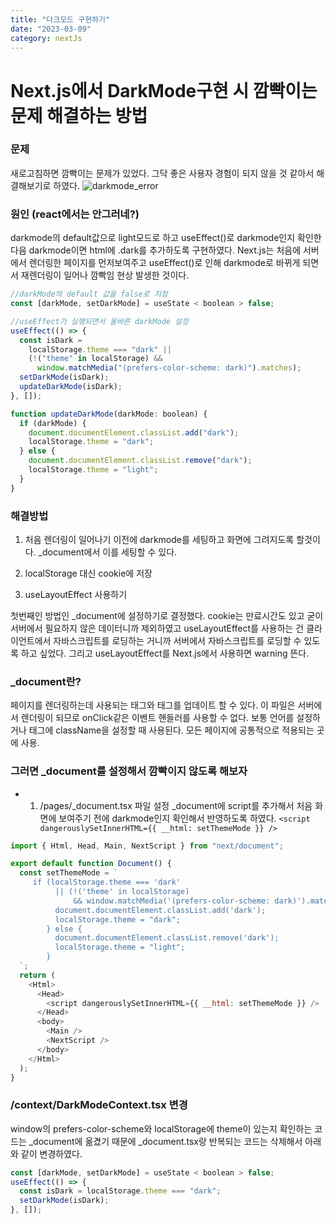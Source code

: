 ```yaml
---
title: "다크모드 구현하기"
date: "2023-03-09"
category: nextJs
---
```


# Next.js에서 DarkMode구현 시 깜빡이는 문제 해결하는 방법

### 문제

새로고침하면 깜빡이는 문제가 있었다. 그닥 좋은 사용자 경험이 되지 않을 것 같아서 해결해보기로 하였다.
![darkmode_error](/videos/darkmode-error.gif)

### 원인 (react에서는 안그러네?)

darkmode의 default값으로 light모드로 하고 useEffect()로 darkmode인지 확인한 다음 darkmode이면 html에 .dark를 추가하도록 구현하였다.
Next.js는 처음에 서버에서 렌더링한 페이지를 먼저보여주고 useEffect()로 인해 darkmode로 바뀌게 되면서 재렌더링이 일어나 깜빡임 현상 발생한 것이다.

```javascript
//darkMode의 default 값을 false로 지정
const [darkMode, setDarkMode] = useState < boolean > false;

//useEffect가 실행되면서 올바른 darkMode 설정
useEffect(() => {
  const isDark =
    localStorage.theme === "dark" ||
    (!("theme" in localStorage) &&
      window.matchMedia("(prefers-color-scheme: dark)").matches);
  setDarkMode(isDark);
  updateDarkMode(isDark);
}, []);

function updateDarkMode(darkMode: boolean) {
  if (darkMode) {
    document.documentElement.classList.add("dark");
    localStorage.theme = "dark";
  } else {
    document.documentElement.classList.remove("dark");
    localStorage.theme = "light";
  }
}
```

### 해결방법

1. 처음 렌더링이 일어나기 이전에 darkmode를 세팅하고 화면에 그려지도록 할것이다. \_document에서 이를 세팅할 수 있다.

2. localStorage 대신 cookie에 저장

3. useLayoutEffect 사용하기

첫번째인 방법인 \_document에 설정하기로 결정했다. cookie는 만료시간도 있고 굳이 서버에서 필요하지 않은 데이터니까 제외하였고 useLayoutEffect를 사용하는 건 클라이언트에서 자바스크립트를 로딩하는 거니까 서버에서 자바스크립트를 로딩할 수 있도록 하고 싶었다. 그리고 useLayoutEffect를 Next.js에서 사용하면 warning 뜬다.

### \_document란?

페이지를 렌더링하는데 사용되는 <html> 태그와 <body>태그를 업데이트 할 수 있다. 이 파일은 서버에서 렌더링이 되므로 onClick같은 이벤트 핸들러를 사용할 수 없다. 보통 언어를 설정하거나 태그에 className을 설정할 때 사용된다. 모든 페이지에 공통적으로 적용되는 곳에 사용.

### 그러면 \_document를 설정해서 깜빡이지 않도록 해보자

- 1. /pages/\_document.tsx 파일 설정
     \_document에 script를 추가해서 처음 화면에 보여주기 전에 darkmode인지 확인해서 반영하도록 하였다.
     `<script dangerouslySetInnerHTML={{ __html: setThemeMode }} />`

```js
import { Html, Head, Main, NextScript } from "next/document";

export default function Document() {
  const setThemeMode = `
     if (localStorage.theme === 'dark'
          || (!('theme' in localStorage)
              && window.matchMedia('(prefers-color-scheme: dark)').matches)) {
          document.documentElement.classList.add('dark');
          localStorage.theme = "dark";
        } else {
          document.documentElement.classList.remove('dark');
          localStorage.theme = "light";
        }
  `;
  return (
    <Html>
      <Head>
        <script dangerouslySetInnerHTML={{ __html: setThemeMode }} />
      </Head>
      <body>
        <Main />
        <NextScript />
      </body>
    </Html>
  );
}
```

### /context/DarkModeContext.tsx 변경

window의 prefers-color-scheme와 localStorage에 theme이 있는지 확인하는 코드는 \_document에 옮겼기 때문에 \_document.tsx랑 반복되는 코드는 삭제해서 아래와 같이 변경하였다.

```js
const [darkMode, setDarkMode] = useState < boolean > false;
useEffect(() => {
  const isDark = localStorage.theme === "dark";
  setDarkMode(isDark);
}, []);
```
